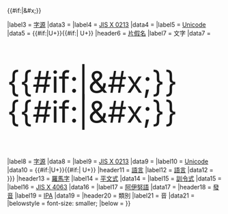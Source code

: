 {{Infobox
|bodystyle       = width: 15em;
|headerstyle     = background-color:#A0A0FF;
|header1  = [[平假名]]
|label2   = 文字
|data2    = <div style="font-size: 5em;line-height:1em;">{{#if:{{{Unicode平假名|}}}|&#x{{{Unicode平假名}}};}}{{#if:{{{Unicode平假名2|}}}|&#x{{{Unicode平假名2}}};}}</div>
|label3   = [[字源]]
|data3    = {{{平假名字源}}}
|label4   = [[JIS X 0213]]
|data4    = {{{JIS平假名}}}
|label5   = [[Unicode]]
|data5    = {{#if:{{{Unicode平假名|}}}|U+}}{{{Unicode平假名}}}{{#if:{{{Unicode平假名2|}}}| U+{{{Unicode平假名2}}}}}
|header6  = [[片假名]]
|label7   = 文字
|data7    = <div style="font-size: 5em;line-height:1em;">{{#if:{{{Unicode片假名|}}}|&#x{{{Unicode片假名}}};}}{{#if:{{{Unicode片假名2|}}}|&#x{{{Unicode片假名2}}};}}</div>
|label8   = [[字源]]
|data8    = {{{片假名字源}}}
|label9   = [[JIS X 0213]]
|data9    = {{{JIS片假名}}}
|label10  = [[Unicode]]
|data10   = {{#if:{{{Unicode片假名|}}}|U+}}{{{Unicode片假名}}}{{#if:{{{Unicode片假名2|}}}| U+{{{Unicode片假名2}}}}}
|header11 = [[語言]]
|label12  = [[語言]]
|data12   = {{{語言|{{{言語|}}}}}}
|header13 = [[日語羅馬字|羅馬字]]
|label14  = [[平文式羅馬字|平文式]]
|data14   = {{{ヘボン式}}}
|label15  = [[訓令式羅馬字|訓令式]]
|data15   = {{{訓令式}}}
|label16  = [[羅馬字輸入法|JIS X 4063]]
|data16   = {{{JISX4063}}}
|label17  = [[阿伊努語]]
|data17   = {{{アイヌ語}}}
|header18 = [[發音]]
|label19  = [[IPA]]
|data19   = {{{IPA}}}
|header20 =  類別
|label21  = 音
|data21   = {{{音}}}
|belowstyle = font-size: smaller;
|below = {{{Footnotes|}}}
}}<noinclude>
{{Documentation}}</noinclude>